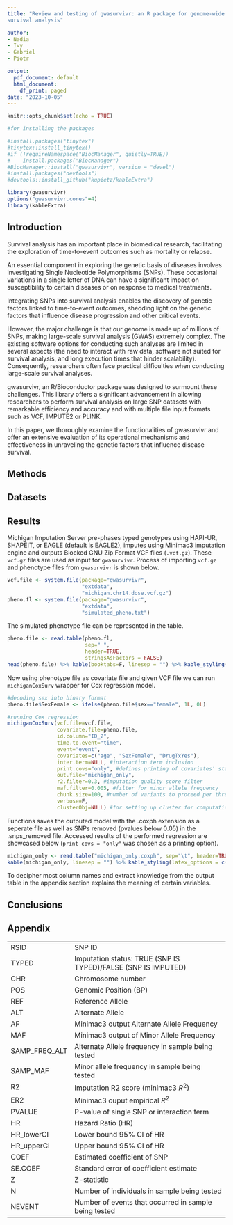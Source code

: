 ```yaml
---
title: "Review and testing of gwasurvivr: an R package for genome-wide
survival analysis"

author:
- Nadia
- Ivy
- Gabriel
- Piotr

output:
  pdf_document: default
  html_document:
    df_print: paged
date: "2023-10-05"
---
```


```r
knitr::opts_chunk$set(echo = TRUE)

#for installing the packages

#install.packages("tinytex")
#tinytex::install_tinytex()
#if (!requireNamespace("BiocManager", quietly=TRUE))
#    install.packages("BiocManager")
#BiocManager::install("gwasurvivr", version = "devel")
#install.packages("devtools")
#devtools::install_github("kupietz/kableExtra")

library(gwasurvivr)
options("gwasurvivr.cores"=4) 
library(kableExtra)
```

## Introduction

Survival analysis has an important place in biomedical research, facilitating the exploration of time-to-event outcomes such as mortality or relapse. 

An essential component in exploring the genetic basis of diseases involves investigating Single Nucleotide Polymorphisms (SNPs). These occasional variations in a single letter of DNA can have a significant impact on susceptibility to certain diseases or on response to medical treatments. 

Integrating SNPs into survival analysis enables the discovery of genetic factors linked to time-to-event outcomes, shedding light on the genetic factors that influence disease progression and other critical events.

However, the major challenge is that our genome is made up of millions of SNPs, making large-scale survival analysis (GWAS) extremely complex. The existing software options for conducting such analyses are limited in several aspects (the need to interact with raw data, software not suited for survival analysis, and long execution times that hinder scalability). Consequently, researchers often face practical difficulties when conducting large-scale survival analyses.

gwasurvivr, an R/Bioconductor package was designed to surmount these challenges. This library offers a significant advancement in allowing researchers to perform survival analysis on large SNP datasets with remarkable efficiency and accuracy and with multiple file input formats such as VCF, IMPUTE2 or PLINK. 

In this paper, we thoroughly examine the functionalities of gwasurvivr and offer an extensive evaluation of its operational mechanisms and effectiveness in unraveling the genetic factors that influence disease survival.

## Methods

## Datasets

## Results

Michigan Imputation Server pre-phases typed genotypes using HAPI-UR, SHAPEIT, or EAGLE (default is EAGLE2), imputes using Minimac3 imputation engine and outputs Blocked GNU Zip Format VCF files (`.vcf.gz`). These `vcf.gz` files are used as input for `gwasurvivr`. Process of importing `vcf.gz` and phenotype files from `gwasurvivr` is shown below.

```r
vcf.file <- system.file(package="gwasurvivr",
                        "extdata", 
                        "michigan.chr14.dose.vcf.gz")
pheno.fl <- system.file(package="gwasurvivr",
                        "extdata", 
                        "simulated_pheno.txt")
```

The simulated phenotype file can be represented in the table.

```r
pheno.file <- read.table(pheno.fl,
                         sep=" ", 
                         header=TRUE,
                         stringsAsFactors = FALSE)
head(pheno.file) %>% kable(booktabs=F, linesep = "") %>% kable_styling(latex_options = c("HOLD_position"))
```

Now using phenotype file as covariate file and given VCF file we can run `michiganCoxSurv` wrapper for Cox regression model.

```r
#decoding sex into binary format
pheno.file$SexFemale <- ifelse(pheno.file$sex=="female", 1L, 0L)

#running Cox regression
michiganCoxSurv(vcf.file=vcf.file,
                covariate.file=pheno.file,
                id.column="ID_2",
                time.to.event="time",
                event="event",
                covariates=c("age", "SexFemale", "DrugTxYes"),
                inter.term=NULL, #interaction term inclusion
                print.covs="only", #defines printing of covariates' statistics
                out.file="michigan_only",
                r2.filter=0.3, #imputation quality score filter
                maf.filter=0.005, #filter for minor allele frequency
                chunk.size=100, #number of variants to proceed per thread
                verbose=F,
                clusterObj=NULL) #for setting up cluster for computations
```

Functions saves the outputed model with the .coxph extension as a seperate file as well as SNPs removed (pvalues below 0.05) in the .snps_removed file.
Accessed results of the performed regression are showcased below (`print covs = "only"` was chosen as a printing option).

```r
michigan_only <- read.table("michigan_only.coxph", sep="\t", header=TRUE, stringsAsFactors = FALSE) %>% t()
kable(michigan_only, linesep = "") %>% kable_styling(latex_options = c("HOLD_position"))
```

To decipher most column names and extract knowledge from the output table in the appendix section explains the meaning of certain variables.

## Conclusions

## Appendix

|   |   |
|---|---|
| RSID  | SNP ID | 	
| TYPED | Imputation status: TRUE (SNP IS TYPED)/FALSE (SNP IS IMPUTED)|
|CHR |	Chromosome number |
|POS |	Genomic Position (BP)|
|REF |	Reference Allele|
|ALT |	Alternate Allele|
| AF | Minimac3 output Alternate Allele Frequency|
| MAF | Minimac3 output of Minor Allele Frequency|
|SAMP_FREQ_ALT |	Alternate Allele frequency in sample being tested|
|SAMP_MAF |	Minor allele frequency in sample being tested|
| R2 | Imputation R2 score (minimac3 $R^2$)|
| ER2 | Minimac3 ouput empirical $R^2$ |
|PVALUE |	P-value of single SNP or interaction term|
|HR |	Hazard Ratio (HR)|
|HR_lowerCI |	Lower bound 95% CI of HR|
|HR_upperCI |	Upper bound 95% CI of HR|
|COEF |	Estimated coefficient of SNP|
|SE.COEF |	Standard error of coefficient estimate|
|Z |	Z-statistic|
|N |	Number of individuals in sample being tested|
|NEVENT |	Number of events that occurred in sample being tested|
